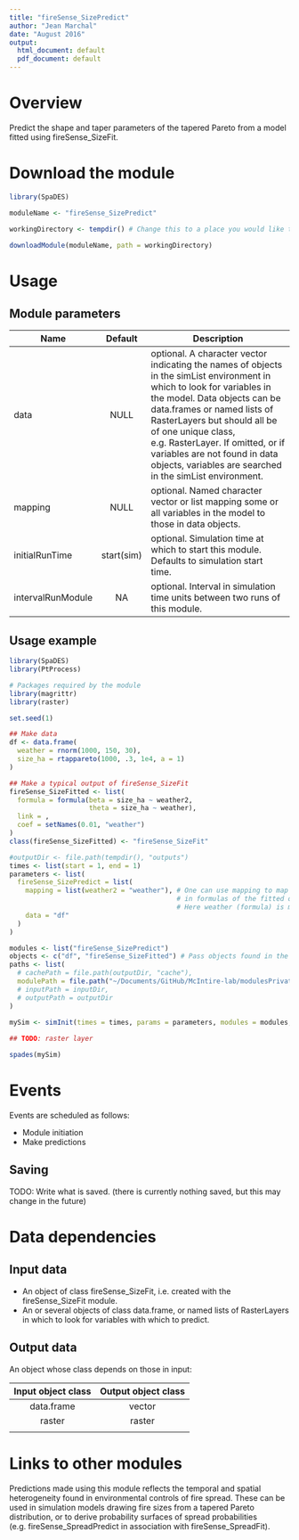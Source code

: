 ```yaml
---
title: "fireSense_SizePredict"
author: "Jean Marchal"
date: "August 2016"
output:
  html_document: default
  pdf_document: default
---
```


# Overview
Predict the shape and taper parameters of the tapered Pareto from a model fitted using fireSense_SizeFit.

# Download the module
```r
library(SpaDES)

moduleName <- "fireSense_SizePredict"

workingDirectory <- tempdir() # Change this to a place you would like to put the model, if desired.

downloadModule(moduleName, path = workingDirectory)
```

# Usage
## Module parameters
Name|Default|Description
----|:-------:|---------------------------------------------------------------------
data|NULL|optional. A character vector indicating the names of objects in the simList environment in which to look for variables in the model. Data objects can be data.frames or named lists of RasterLayers but should all be of one unique class, e.g. RasterLayer. If omitted, or if variables are not found in data objects, variables are searched in the simList environment.
mapping|NULL|optional. Named character vector or list mapping some or all variables in the model to those in data objects.
initialRunTime|start(sim)|optional. Simulation time at which to start this module. Defaults to simulation start time.
intervalRunModule|NA|optional. Interval in simulation time units between two runs of this module.

## Usage example
```r
library(SpaDES)
library(PtProcess)

# Packages required by the module
library(magrittr)
library(raster)

set.seed(1)

## Make data
df <- data.frame(
  weather = rnorm(1000, 150, 30),
  size_ha = rtappareto(1000, .3, 1e4, a = 1)
)

## Make a typical output of fireSense_SizeFit
fireSense_SizeFitted <- list(
  formula = formula(beta = size_ha ~ weather2,
                    theta = size_ha ~ weather),
  link = ,
  coef = setNames(0.01, "weather")
)
class(fireSense_SizeFitted) <- "fireSense_SizeFit"

#outputDir <- file.path(tempdir(), "outputs")
times <- list(start = 1, end = 1)
parameters <- list(
  fireSense_SizePredict = list(
    mapping = list(weather2 = "weather"), # One can use mapping to map variables in data to those
                                          # in formulas of the fitted object.
                                          # Here weather (formula) is mapped to weather2 (data).
    data = "df"
  )
)

modules <- list("fireSense_SizePredict")
objects <- c("df", "fireSense_SizeFitted") # Pass objects found in the global environment to the simList environment.
paths <- list(
  # cachePath = file.path(outputDir, "cache"),
  modulePath = file.path("~/Documents/GitHub/McIntire-lab/modulesPrivate/") ## TODO: change this to tempdir()
  # inputPath = inputDir,
  # outputPath = outputDir
)
 
mySim <- simInit(times = times, params = parameters, modules = modules, objects = objects, paths = paths)

## TODO: raster layer

spades(mySim)
```

# Events
Events are scheduled as follows:

- Module initiation
- Make predictions

## Saving
TODO: Write what is saved. (there is currently nothing saved, but this may change in the future)

# Data dependencies
## Input data
- An object of class fireSense_SizeFit, i.e. created with the fireSense_SizeFit module.
- An or several objects of class data.frame, or named lists of RasterLayers in which to look for variables with which to predict.

## Output data
An object whose class depends on those in input:

Input object class | Output object class
:-:|:-:
data.frame | vector
raster | raster
||

# Links to other modules
Predictions made using this module reflects the temporal and spatial heterogeneity found in environmental controls of fire spread. These can be used in simulation models drawing fire sizes from a tapered Pareto distribution, or to derive probability surfaces of spread probabilities (e.g. fireSense_SpreadPredict in association with fireSense_SpreadFit).

